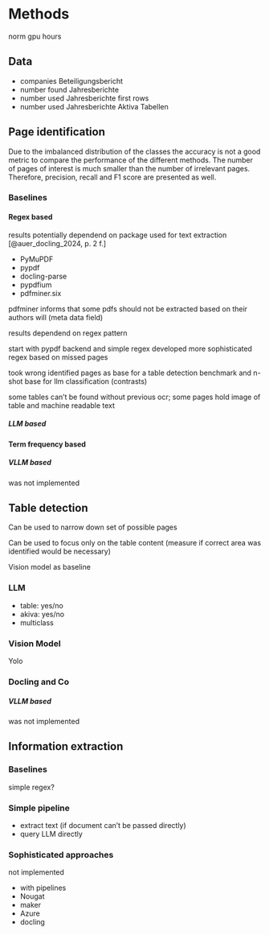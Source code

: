 # Methods
\ChapFrame

norm gpu hours

## Data

* companies Beteiligungsbericht
* number found Jahresberichte
* number used Jahresberichte first rows
* number used Jahresberichte Aktiva Tabellen

## Page identification

Due to the imbalanced distribution of the classes the accuracy is not a good metric to compare the performance of the different methods. The number of pages of interest is much smaller than the number of irrelevant pages. Therefore, precision, recall and F1 score are presented as well.

### Baselines

#### Regex based

results potentially dependend on package used for text extraction [@auer_docling_2024, p. 2 f.]

* PyMuPDF
* pypdf
* docling-parse
* pypdfium
* pdfminer.six

pdfminer informs that some pdfs should not be extracted based on their authors will (meta data field)

results dependend on regex pattern

start with pypdf backend and simple regex
developed more sophisticated regex based on missed pages

took wrong identified pages as base for a table detection benchmark and n-shot base for llm classification (contrasts)

some tables can't be found without previous ocr; some pages hold image of table and machine readable text

##### LLM based

#### Term frequency based ####

##### VLLM based

was not implemented

## Table detection

Can be used to narrow down set of possible pages

Can be used to focus only on the table content (measure if correct area was identified would be necessary)

Vision model as baseline

### LLM

* table: yes/no
* akiva: yes/no
* multiclass

### Vision Model

Yolo

### Docling and Co

##### VLLM based

was not implemented

## Information extraction

### Baselines

simple regex?

### Simple pipeline

- extract text (if document can't be passed directly)
- query LLM directly

### Sophisticated approaches

not implemented

- with pipelines
- Nougat
- maker
- Azure
- docling